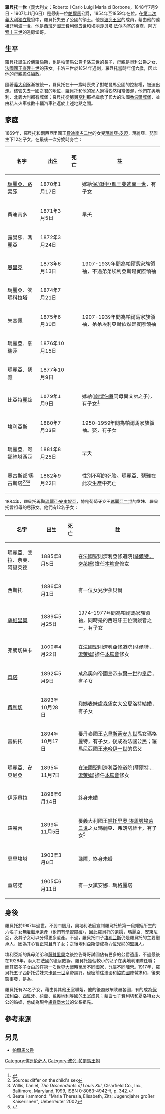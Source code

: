 {{Infobox royalty
|name=罗贝托一世
|title=帕尔马公爵
| image =File:1848 Robert-05.jpg
|succession=[[帕爾馬公爵列表|帕爾馬公爵]]
|reign=1854年3月27日－1859年6月9日
|predecessor=[[卡洛三世_(帕尔马)|卡洛三世]]
|succession1=[[帕爾馬公爵列表|帕爾馬公爵家族首領]]
|predecessor1=[[卡洛三世_(帕尔马)|卡洛三世]]
|successor1=[[恩里克一世_(帕尔马)|恩里克一世]]
|spouse={{marriage|波旁-兩西西里公主瑪麗亞·皮雅|1869|1882}}<br>{{marriage|葡萄牙公主瑪麗亞·安東妮雅|1884|1907}}
|father=[[卡洛三世_(帕尔马)|卡洛三世]]
|mother=阿圖瓦公主路易絲·瑪麗·泰芮絲
|birth_date={{birth date|1848|7|9}}
|birth_place=[[托斯卡納大公國|托斯卡納]][[佛羅倫斯|佛羅倫斯]]
|death_date={{death date and age|1907|11|16|1848|7|9}}
|death_place=[[義大利王國|義大利]]佛羅倫斯
|issue=''和'''瑪麗亞·皮雅所生:'''''<br>保加利亞親王妃[[瑪麗亞·路易莎_(波旁-帕爾馬)|瑪麗亞．路易莎]]<br>費迪南多<br>露易莎．瑪麗亞<br>帕爾馬公爵'''[[恩里克一世_(帕爾馬)|恩里克]]'''<Br>瑪麗亞．依瑪科拉塔<br>帕爾馬公爵'''[[朱塞佩一世_(帕爾馬)|朱塞佩]]'''<br>瑪麗亞·特雷莎<br>瑪麗亞·皮婭<br>盧凱西-帕里伯爵夫人比阿特麗斯<br>帕爾馬公爵'''[[波旁-帕爾馬的埃利亞|埃利亞]]'''<br>瑪麗亞·阿納斯塔西婭<br>奧古斯都/奧古斯塔(死胎)
<br>''和'''瑪麗亞·安東妮雅所生:'''''<br>瑪麗亞德拉·韋迪·阿德萊德<br>西斯托王子<br>帕爾馬公爵'''[[薩維里奧王子_(波旁-帕爾馬)|薩維里奧]]'''<br>弗朗西斯<br>奧地利皇后[[齊塔皇后_(奧匈帝國)|齊塔]]<br>[[波旁-帕爾馬的費利切|盧森堡親王費利切]]<br>雷納托<br>瑪麗亞·安東尼<br>伊莎貝拉<br>路易吉<br>亨麗埃塔·安娜<br>蓋塔諾
}}

'''羅貝托一世'''（義大利文：Roberto I Carlo Luigi Maria di Borbone，1848年7月9日 - 1907年11月6日）是最後一位[[帕爾馬公國|帕爾馬]]公爵，1854年至1859年在位。在[[第二次義大利獨立戰爭|第二次義大利獨立戰爭]]中，羅貝托失去了公國的領土。他是[[波旁王室|波旁王室]]的成員，藉由他的遠祖[[菲利波一世_(帕尔马)|菲利波一世]]，他是西班牙國王[[費利佩五世|費利佩五世]]和[[埃丽莎贝塔·法尔内塞|埃丽莎贝塔·法尔内塞]]的後裔、[[阿方索十三世|阿方索十三世]]的遠房堂哥。

==生平==
羅貝托誕生於[[佛羅倫斯|佛羅倫斯]]，他是帕爾馬公爵[[卡洛三世_(帕爾馬)|卡洛三世]]的長子，母親{{link-en|路易絲．瑪麗．泰瑞絲|Louise Marie Thérèse d'Artois}}是貝利公爵{{link-en|夏爾-斐迪南|Charles Ferdinand, Duke of Berry}}之女、[[法國國王|法國國王]][[查理十世_(法蘭西)|查理十世]]的孫女。卡洛三世於1854年遇刺，羅貝托當時年僅六歲，因此他的母親擔任攝政。

隨著[[義大利|義大利]]逐漸被統一，羅貝托在十一歲時喪失了對帕爾馬公國的控制權，被迫出走。儘管失去一國之君的地位，羅貝托和他的家人過得依然相當優渥，他們在奧地利、北義大利都有城堡；羅貝托從舅舅[[亨利_(尚博伯爵)|亨利]]那裡繼承了偌大的法國[[香波爾城堡|香波爾城堡]]，並由私人火車或數十輛汽車往返於上述地點之間。

==家庭==
1869年，羅貝托和兩西西里國王[[費迪南多二世_(兩西西里)|費迪南多二世]]的女兒[[兩西西里的瑪麗亞·皮婭|瑪麗亞·皮婭]]，瑪麗亞．琵雅生下12名子女，在最後一次分娩時身亡：
{| class="wikitable"
!  名字 || 出生 || 死亡 || 註
|-
|  [[瑪麗亞·路易莎_(波旁-帕爾馬)|瑪麗亞．路易莎]]|| 1870年1月17日 || {{death date and age|1899|1|31|1870|1|17|df=y}} || 嫁給[[保加利亞君主列表|保加利亞親王]][[斐迪南一世_(保加利亞)|斐迪南一世]]，有子女
|-
|  費迪南多  ||  1871年3月5日 || {{death date and age|1871|4|14|1871|3|5|df=y}} || 早夭
|-
|  露易莎．瑪麗亞  || 1872年3月24日 || {{death date and age|1943|6|22|1872|3|24|df=y}} || 
|-
|  [[恩里克一世_(帕爾馬)|恩里克]] || 1873年6月13日 || {{death date and age|1939|11|16|1873|6|13|df=y}} ||  1907-1939年間為帕爾馬家族領袖，不過弟弟埃利亞斯是實際領袖
|-
|  瑪麗亞．依瑪科拉塔  || 1874年7月21日  || {{death date and age|1914|5|16|1874|7|21|df=y}} ||  
|-
|  [[朱塞佩一世_(帕爾馬)|朱塞佩]]  ||  1875年6月30日  || {{death date and age|1950|1|7|1875|6|30|df=y}} ||  1907-1939年間為帕爾馬家族領袖，弟弟埃利亞斯依然是實際領袖
|-
|  瑪麗亞．泰瑞莎 ||  1876年10月15日  || {{death date and age|1959|1|25|1876|10|15|df=y}} ||  
|-
|  瑪麗亞．琵雅 ||   1877年10月9日  || {{death date and age|1915|1|29|1877|10|9|df=y}} || 
|-
|  比亞特麗絲  ||  1879年1月9日  || {{death date and age|1946|3|11|1879|1|9|df=y}} ||  嫁給{{link-it|皮特羅．盧凱西-帕里|Lucchese Palli}}([[亨利_(尚博伯爵)|尚博伯爵]]同母異父弟之子)，有子女<ref>{{cite web|title=Beatrice de Bourbon-Parme|url=http://www.noblesseetroyautes.com/2013/08/mariees-du-gotha-beatrice-de-bourbon-parme/|publisher=Mariees du Gotha|deadurl=yes|archiveurl=https://web.archive.org/web/20150509121727/http://www.noblesseetroyautes.com/2013/08/mariees-du-gotha-beatrice-de-bourbon-parme/|archivedate=2015-05-09}}</ref>
|-
|  [[埃利亞斯一世_(帕爾馬)|埃利亞斯]]  || 1880年7月23日 || {{death date and age|1959|6|27|1880|7|23|df=y}} ||  1950–1959年間為帕爾馬家族領袖。娶{{link-en|奧地利的瑪麗亞．安娜女大公 (1882-1940)|Archduchess Maria Anna of Austria (1882–1940)|奧地利的瑪麗亞．安娜女大公}}，有子女
|-
|  瑪麗亞．阿娜絲塔西亞  || 1881年8月25日 || {{death date and age|1881|9|7|1881|8|25|df=y}} || 早夭
|-
|  奧古斯都/奧古斯塔<ref>Sources differ on the child's sex</ref><ref name=Willis>Willis, Daniel, ''The Descendants of Louis XIII'', Clearfield Co., Inc., Baltimore, Maryland, 1999, ISBN 0-8063-4942-5, p. 342.</ref><ref>Beate Hammond: "Maria Theresia, Elisabeth, Zita; Jugendjahre großer Kaiserinnen", Ueberreuter 2002</ref>  || 1882年9月22日   || {{death date and age|1882|9|22|1882|9|22|df=y}}  || 性別不明的死胎。瑪麗亞．琵雅在此次生產中死亡
|}
1884年，羅貝托再娶[[瑪麗亞·安東妮亞_(布拉干薩)|瑪麗亞·安東妮亞]]，她是葡萄牙女王[[瑪麗亞二世_(葡萄牙)|瑪麗亞二世]]的堂妹、羅貝托曾祖母的甥孫女。他們有12名子女：

{| class="wikitable"
!  名字 || 出生 || 死亡 || 註
|-
|  瑪麗亞．德拉．奈芙．阿黛萊德  || 1885年8月5日 ||  {{death date and age|1959|2|6|1885|8|5|df=y}} ||  在法國聖則濟利亞修道院([[薩爾特省|薩爾特，索萊姆]])擔任[[本篤會|本篤會]]修女
|-
|  西斯托  ||  1886年8月1日 || {{death date and age|1934|3|14|1886|8|1|df=y}} ||  有一位女兒伊莎貝爾
|-
| [[薩維里奧王子_(波旁-帕爾馬)|薩維里奧]]  || 1889年5月25日 || {{death date and age|1977|5|7|1889|5|25|df=y}} ||  1974–1977年間為帕爾馬家族領袖，同時是{{link-en|卡洛斯主義|Carlism}}的西班牙王位覬覦者之一，有子女
|-
|  弗朗切絲卡  ||  1890年4月22日 || {{death date and age|1978|10|7|1890|4|22|df=y}} ||  在法國聖則濟利亞修道院([[薩爾特省|薩爾特，索萊姆]])擔任[[本篤會|本篤會]]修女
|-
|  [[齊塔皇后_(奧匈帝國)|齊塔]]  ||  1892年5月9日 || {{death date and age|1989|3|14|1892|5|9|df=y}} ||  成為奧匈帝國皇帝[[卡爾一世_(奧匈帝國)|卡爾一世]]的皇后，有子女
|-
|  [[波旁-帕爾馬的費利切|費利切]] ||  1893年10月28日 || {{death date and age|1970|4|8|1893|10|28|df=y}} ||和姨表妹盧森堡女大公[[夏洛特_(盧森堡大公)|夏洛特]]結婚，有子女
|-
|  雷納托  || 1894年10月17日 || {{death date and age|1962|7|30|1894|10|17|df=y}} || 娶丹麥國王[[克里斯蒂安九世|克里斯蒂安九世]]孫女瑪格麗特，有子女，後成為法國公民；羅馬尼亞國王[[米哈伊一世|米哈伊一世]]的岳父
|-
|  瑪麗亞．安東尼亞  || 1895年11月7日 || {{death date and age|1977|10|19|1895|11|7|df=y}} ||  在法國聖則濟利亞修道院([[薩爾特省|薩爾特，索萊姆]])擔任[[本篤會|本篤會]]修女
|-
|  伊莎貝拉  ||  1898年6月14日 || {{death date and age|1984|7|28|1898|6|14|df=y}} ||  終身未婚
|-
|  路易吉 ||  1899年11月5日 || {{death date and age|1967|12|4|1899|12|5|df=y}} ||  娶義大利國王[[維托里奧·埃馬努埃萊三世|維托里奧·埃馬努埃萊三世]]之女瑪麗亞．弗朗切絲卡，有子女<ref>{{cite web|title=Maria de Savoie|url=http://www.noblesseetroyautes.com/2013/08/mariees-du-gotha-maria-de-savoie-princesse-de-bourbon-parme/|publisher=Mariees du Gotha|deadurl=yes|archiveurl=https://web.archive.org/web/20150509121732/http://www.noblesseetroyautes.com/2013/08/mariees-du-gotha-maria-de-savoie-princesse-de-bourbon-parme/|archivedate=2015-05-09}}</ref>
|-
|   恩里埃塔   || 1903年3月8日 || {{death date and age|1987|6|13|1903|3|8|df=y}} || 聽障，終身未婚
|-
|  蓋塔諾  || 1905年6月11日 || {{death date and age|1958|3|9|1905|6|11|df=y}} ||  有一女黛安娜．瑪格麗塔
|}

==身後==
羅貝托於1907年過世。不到四個月，奧地利法庭宣判羅貝托於第一段婚姻所生的六名子女無權繼承遺產（他們有[[學習障礙|學習障礙]]），因此羅貝托的遺孀，瑪麗亞．安東尼亞，及其子女可以分得更多遺產。不過，羅貝托四子[[埃利亞斯一世_(帕爾馬)|埃利亞斯]]仍是羅貝托的主要繼承人，因為其心智正常且有子女；之後埃利亞斯便成為六位兄姊的監護人。

埃利亞斯的異母弟弟{{link-en|西斯托|Prince Sixtus of Bourbon-Parma}}和[[薩維里奧王子_(波旁-帕爾馬)|薩維里奧]]之後控告哥哥試圖佔有更多的公爵遺產，不過最後在1928年，兩人在法國的法庭敗訴。羅貝托幾個較小的兒子在奧地利軍隊任職；而其眾多子女由於在[[第一次世界大戰|第一次世界大戰]]時寓居不同國家，分屬不同陣營。1917年，羅貝托五子西斯托受妹夫[[卡爾一世_(奧匈帝國)|卡爾一世]]皇帝請託，秘密前往法國和[[協約國|協約國]]陣營求和，後東窗事發，是為{{link-en|西克斯圖斯事件|Sixtus Affair}}。

羅貝托有24名子女，藉由與其他王室聯姻，他的後裔散布歐洲各國，有的成為[[保加利亞王國|保加利亞]]、[[西班牙王室|西班牙]]、[[荷蘭君主列表|荷蘭]]、或[[奧地利帝國|奧地利]]等國的王室成員；藉由七子費利切和夏洛特女大公的婚姻，他成為現今[[盧森堡大公|盧森堡大公]]的父系祖先。

==參考來源==
{{Reflist}}

==另見==
*[[帕爾馬公爵|帕爾馬公爵]]

{{S-start}}
{{S-hou|{{link-en|波旁-帕爾馬王朝|House of Bourbon-Parma}}|1848年|7月9日|1907年|11月16日|[[卡佩王朝|卡佩王朝]]}}
{{S-reg|}}
{{S-bef|before=[[卡洛三世_(帕尔马)|卡洛三世]]}}
{{s-ttl | title=[[帕尔马公爵列表|帕尔马公爵]]|years=1854年－1859年}}
{{s-none|被[[意大利王國_(1861–1946)|意大利王國]]吞併}}
{{S-pre}}
{{S-new|reason=}}
{{S-tul|title={{link-en|帕爾馬公爵爵位請求者|Pretenders to the throne of Parma|帕尔马公爵}}|years=1859年6月9日－1907年11月16日|reason=被[[意大利王國_(1861–1946)|意大利王國]]吞併}}
{{S-aft|rows=2|after=[[恩里克一世_(帕尔马)|恩里克]]}}
{{S-bef|before=[[卡洛二世_(帕尔马)|卡洛二世]]<br/>（伊特魯里亞的路易二世）}}
{{S-tul|title=[[伊特鲁里亚王国|伊特魯里亞國王]]|years=1883年4月16日－1907年11月16日}}
{{S-end}}

{{Authority control}}
{{DEFAULTSORT: Roberto 01}}
[[Category:佛罗伦萨人|Category:佛罗伦萨人]]
[[Category:波旁-帕爾馬王朝|Category:波旁-帕爾馬王朝]]